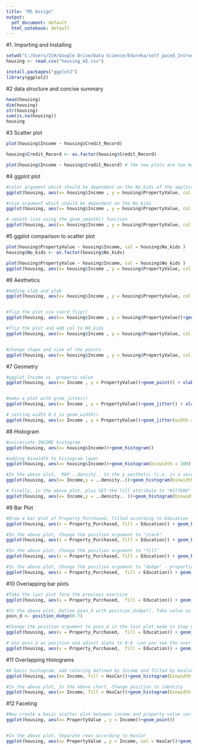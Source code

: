 ---
title: "M5 Assign"
output:
  pdf_document: default
  html_notebook: default
---
#1. Importing and Installing
```{r}

setwd("C:/Users/ICH/Google Drive/Data Science/Edureka/self_paced_Introduction to R Programming/module_5 Data Visualistaion")
housing <- read.csv("housing_m5.csv")

install.packages("ggplot2")
library(ggplot2)

```


#2 data structure and concise summary
```{r}
head(housing)
dim(housing)
str(housing)
sum(is.na(housing))
housing

```

#3 Scatter plot
```{r}
plot(housing$Income ~ housing$Credit_Record)

housing$Credit_Record <- as.factor(housing$Credit_Record)

plot(housing$Income ~ housing$Credit_Record) # the new plots are two boxplots
```

#4 ggplot plot
```{r}
#color argument which should be dependent on the No_kids of the applicant
ggplot(housing, aes(x= housing$Income , y = housing$PropertyValue, col =housing$No_kids)) +geom_point()

#size argument which should be dependent on the No_kids
ggplot(housing, aes(x= housing$Income , y = housing$PropertyValue, col =housing$No_kids, size = housing$No_kids)) +geom_point()

# smooth line using the geom_smooth() function
ggplot(housing, aes(x= housing$Income , y = housing$PropertyValue, col =housing$No_kids, size = housing$No_kids)) +geom_point()+ geom_smooth(se =FALSE)

```
#5 ggplot comparison to scatter plot

```{r}
plot(housing$PropertyValue ~ housing$Income, col = housing$No_kids )
housing$No_kids <- as.factor(housing$No_kids)

plot(housing$PropertyValue ~ housing$Income, col = housing$No_kids )
ggplot(housing, aes(x= housing$Income , y = housing$PropertyValue, col = housing$No_kids)) +geom_point()

```
#6 Aesthetics
```{r}
#Adding xlab and ylab
ggplot(housing, aes(x= housing$Income , y = housing$PropertyValue, col = housing$No_kids))+geom_point() + xlab("Income") +ylab("Property Value")


#flip the plot via coord_flip()
ggplot(housing, aes(x= housing$Income , y = housing$PropertyValue))+geom_point() + xlab("Income") +ylab("Property Value") + coord_flip()

#flip the plot and add col to NO_kids
ggplot(housing, aes(x= housing$Income , y = housing$PropertyValue, col = housing$No_kids))+geom_point() + xlab("Income") +ylab("Property Value") + coord_flip()


#change shape and size of the points
ggplot(housing, aes(x= housing$Income , y = housing$PropertyValue, col = housing$No_kids,size = housing$No_kids))+geom_point(shape= 17) + xlab("Income") +ylab("Property Value") + coord_flip()

```
#7 Geometry
```{r}
#ggplot Income vs  property value
ggplot(housing, aes(x= Income , y = PropertyValue))+geom_point() + xlab("Income") +ylab("Property Value") + coord_flip()


#make a plot with grom_jitter()
ggplot(housing, aes(x= Income , y = PropertyValue))+geom_jitter() + xlab("Income") +ylab("Property Value") + coord_flip()

# setting width 0.1 in geom_width()
ggplot(housing, aes(x= Income , y = PropertyValue))+geom_jitter(width = 0.1) + xlab("Income") +ylab("Property Value") + coord_flip()


```

#8 Histogram

```{r}
#univariate INCOME histogram
ggplot(housing, aes(x= housing$Income))+geom_histogram()

#adding binwidth to histogram layer
ggplot(housing, aes(x= housing$Income))+geom_histogram(binwidth = 100)

#In the above plot,  MAP ..density.. to the y aesthetic (i.e. in a second aes() function) 
ggplot(housing, aes(x= Income,y = ..density..))+geom_histogram(binwidth = 100) + geom_density(aes(y= ..density..), color = "red")

# Finally, in the above plot, plus SET the fill attribute to "#377EB8"
ggplot(housing, aes(x= Income,y = ..density.. ))+geom_histogram(binwidth = 100) + geom_density(aes(y= ..density.. , fill = "#377EB8"), color = "red")

```
#9 Bar Plot
```{r}

#Draw a bar plot of Property_Purchased, filled according to Education
ggplot(housing, aes(x = Property_Purchased, fill = Education)) + geom_bar()

#In the above plot, Change the position argument to "stack"
ggplot(housing, aes(x = Property_Purchased, fill = Education)) + geom_bar(position = "stack")

#In the above plot, Change the position argument to "fill"
ggplot(housing, aes(x = Property_Purchased, fill = Education)) + geom_bar(position = "fill")

#In the above plot, Change the position argument to "dodge" - proportion barplot
ggplot(housing, aes(x = Property_Purchased,  fill = Education)) + geom_bar(position = "dodge")

```
#10 Overlapping bar plots

```{r}
#Take the last plot form the previous exercise
ggplot(housing, aes(x = Property_Purchased,  fill = Education)) + geom_bar(position = "dodge")

#In the above plot, Define posn_d with position_dodge(). Take value as 0.7
posn_d <- position_dodge(0.7)

#Change the position argument to posn_d in the last plot made in Step 9(d)
ggplot(housing, aes(x = Property_Purchased,  fill = Education)) + geom_bar(position = posn_d)

# Use posn_d as position and adjust alpha to 0.6 -can you see the overlap in bars. If not, change the value of alpha
ggplot(housing, aes(x = Property_Purchased,  fill = Education)) + geom_bar(position = posn_d, alpha = 0.6)

```

#11 Overlapping Histograms

```{r}
#A basic histogram, add coloring defined by Income and filled by HasCar, select a suitable binwidth
ggplot(housing, aes(x= Income, fill = HasCar))+geom_histogram(binwidth = 100)

#In the above plot, In the above chart, Change position to identity
ggplot(housing, aes(x= Income, fill = HasCar))+geom_histogram(binwidth = 5000, position = "Identity")

```
#12 Faceting
```{r}
#Now create a basic scatter plot between income and property value variables 
ggplot(housing, aes(x= PropertyValue , y = Income))+geom_point()


#In the above plot, Separate rows according to HasCar
ggplot(housing, aes(x= PropertyValue , y = Income, col = HasCar))+geom_point()+facet_grid(rows = vars(HasCar))


```
